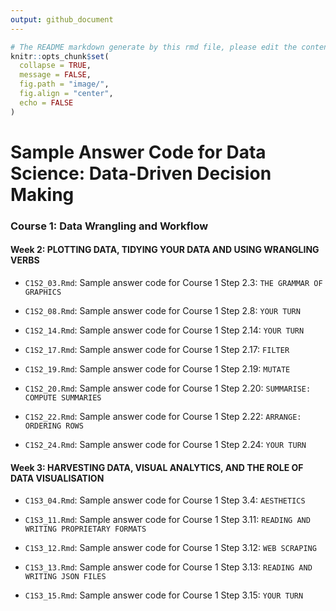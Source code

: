 ```yaml
---
output: github_document
---
```


```r
# The README markdown generate by this rmd file, please edit the content within this R markdown.
knitr::opts_chunk$set(
  collapse = TRUE,
  message = FALSE,
  fig.path = "image/",
  fig.align = "center",
  echo = FALSE
)
```

# Sample Answer Code for Data Science: Data-Driven Decision Making

### Course 1: Data Wrangling and Workflow

#### Week 2: PLOTTING DATA, TIDYING YOUR DATA AND USING WRANGLING VERBS

- `C1S2_03.Rmd`: Sample answer code for Course 1 Step 2.3: `THE GRAMMAR OF GRAPHICS`

- `C1S2_08.Rmd`: Sample answer code for Course 1 Step 2.8: `YOUR TURN`

- `C1S2_14.Rmd`: Sample answer code for Course 1 Step 2.14: `YOUR TURN`

- `C1S2_17.Rmd`: Sample answer code for Course 1 Step 2.17: `FILTER`

- `C1S2_19.Rmd`: Sample answer code for Course 1 Step 2.19: `MUTATE`

- `C1S2_20.Rmd`: Sample answer code for Course 1 Step 2.20: `SUMMARISE: COMPUTE SUMMARIES`

- `C1S2_22.Rmd`: Sample answer code for Course 1 Step 2.22: `ARRANGE: ORDERING ROWS`

- `C1S2_24.Rmd`: Sample answer code for Course 1 Step 2.24: `YOUR TURN`

#### Week 3: HARVESTING DATA, VISUAL ANALYTICS, AND THE ROLE OF DATA VISUALISATION

- `C1S3_04.Rmd`: Sample answer code for Course 1 Step 3.4: `AESTHETICS`

- `C1S3_11.Rmd`: Sample answer code for Course 1 Step 3.11: `READING AND WRITING PROPRIETARY FORMATS`

- `C1S3_12.Rmd`: Sample answer code for Course 1 Step 3.12: `WEB SCRAPING`

- `C1S3_13.Rmd`: Sample answer code for Course 1 Step 3.13: `READING AND WRITING JSON FILES`

- `C1S3_15.Rmd`: Sample answer code for Course 1 Step 3.15: `YOUR TURN`
